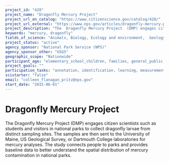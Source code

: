 ```yaml
---
project_id: "428"
project_name: "Dragonfly Mercury Project"
project_url_on_catalog: "https://www.citizenscience.gov/catalog/428/"
project_url_external: "https://www.nps.gov/articles/dragonfly-mercury-project.htm"
project_description: "The  Dragonfly Mercury Project  (DMP) engages citizen scientists such as students and visitors in national parks to collect dragonfly larvae from distinct sampling sites. The samples are then sent to the University of Maine, US Geological Survey, or Dartmouth College laboratories for mercury analyses. The study connects people to parks and provides baseline data to better understand the spatial distribution of mercury contamination in national parks."
keywords: "mercury, dragonfly"
fields_of_science: "Animals, Biology, Ecology and environment,  Geology and earth science"
project_status: "active"
agency_sponsor: "National Park Service (NPS)"
agency_sponsor_other: "USGS"
geographic_scope: "Nationwide"
participant_age: "elementary_school_children, families, general_public, middle_school_children, targeted_group, teens"
project_goals: ""
participation_tasks: "annotation, identification, learning, measurement,  observation"
scistarter: "false"
email: "colleen_flanagan_pritz@nps.gov"
start_date: "2015-06-01"
---
```


# Dragonfly Mercury Project

The  Dragonfly Mercury Project  (DMP) engages citizen scientists such as students and visitors in national parks to collect dragonfly larvae from distinct sampling sites. The samples are then sent to the University of Maine, US Geological Survey, or Dartmouth College laboratories for mercury analyses. The study connects people to parks and provides baseline data to better understand the spatial distribution of mercury contamination in national parks.
